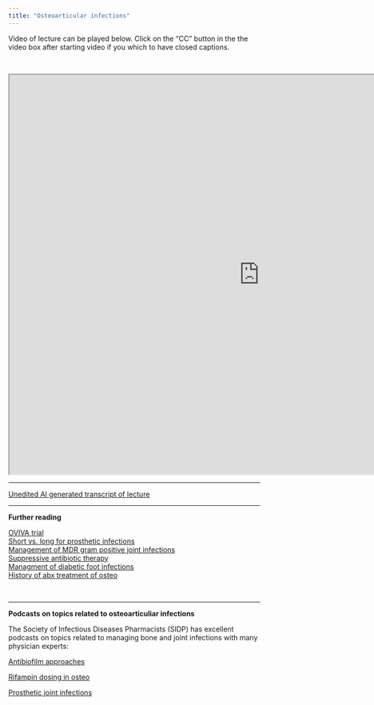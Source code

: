 ```yaml
---
title: "Osteoarticular infections"
---
```


Video of lecture can be played below. Click on the "CC" button in the the video box after starting video if you which to have closed captions.

<br>

<iframe src="https://drive.google.com/file/d/19YXvnctqIwKcTjuHaeWQ4Ch3qzF3_N3y/preview" width="1000" height="800" allow="autoplay">

</iframe>

------------------------------------------------------------------------

[Unedited AI generated transcript of lecture](osteo.txt)

------------------------------------------------------------------------

**Further reading**

[OVIVA trial](OVIVI_trial.pdf) <br> [Short vs. long for prosthetic infections](short_long_prosth.pdf) <br> [Management of MDR gram positive joint infections](Valour.pdf) <br> [Suppressive antibiotic therapy](suppressive.pdf) <br> [Managment of diabetic foot infections](diabeticfoot.pdf) <br> [History of abx treatment of osteo](osteohistory.pdf) <br>

<br>

------------------------------------------------------------------------

**Podcasts on topics related to osteoarticuliar infections**

The Society of Infectious Diseases Pharmacists (SIDP) has excellent podcasts on topics related to managing bone and joint infections with many physician experts: <br>

[Antibiofilm approaches](https://breakpoints-sidp.org/110-a-bone-to-pick-biofilm-busters-for-prosthetic-joint-infections/)

[Rifampin dosing in osteo](https://breakpoints-sidp.org/dosing-consult-rifampin-part-2/)

[Prosthetic joint infections](https://breakpoints-sidp.org/67-nixing-the-nidus-managing-retained-sources-in-prosthetic-joint-infections/)

<br>
